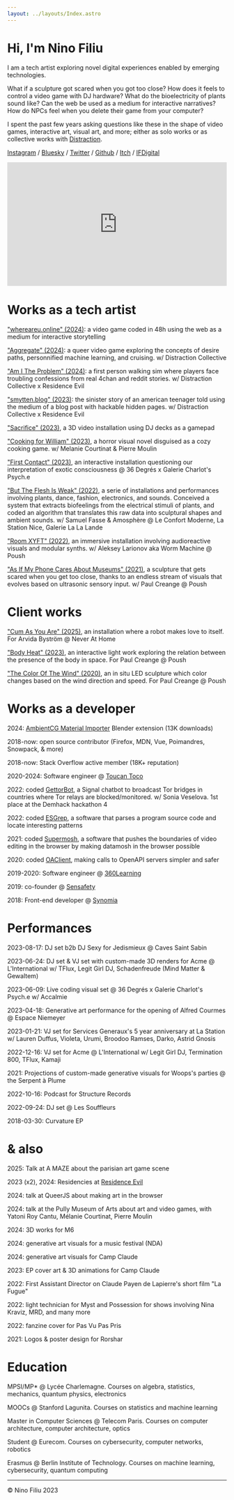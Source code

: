 ```yaml
---
layout: ../layouts/Index.astro
---
```


# Hi, I'm Nino Filiu

I am a tech artist exploring novel digital experiences enabled by emerging technologies.

What if a sculpture got scared when you got too close? How does it feels to control a video game with DJ hardware? What do the bioelectricity of plants sound like? Can the web be used as a medium for interactive narratives? How do NPCs feel when you delete their game from your computer?

I spent the past few years asking questions like these in the shape of video games, interactive art, visual art, and more; either as solo works or as collective works with [Distraction](https://distraction.fun/).

[Instagram](https://www.instagram.com/nino.filiu/) / [Bluesky](https://bsky.app/profile/ninofiliu.com) / [Twitter](https://twitter.com/ninofiliu) / [Github](https://github.com/ninofiliu) / [Itch](https://ninofiliu.itch.io/) / [IFDigital](https://ifdigital.institutfrancais.com/en/professional/nino-filiu)

<div style="padding:56.25% 0 0 0;position:relative;">
  <iframe
    src="https://player.vimeo.com/video/945704738?badge=0&amp;autopause=0&amp;player_id=0&amp;app_id=58479"
    frameborder="0"
    allow="autoplay; fullscreen; picture-in-picture; clipboard-write"
    style="position:absolute;top:0;left:0;width:100%;height:100%;"
    title="Showreel 2024"
  ></iframe>
</div>
<script src="https://player.vimeo.com/api/player.js"></script>

# Works as a tech artist

["whereareu.online" (2024)](https://ninofiliu.itch.io/whereareu): a video game coded in 48h using the web as a medium for interactive storytelling

["Aggregate" (2024)](./aggregate): a queer video game exploring the concepts of desire paths, personnified machine learning, and cruising. w/ Distraction Collective

["Am I The Problem" (2024)](https://residenceevil.ch/amitheproblem/): a first person walking sim where players face troubling confessions from real 4chan and reddit stories. w/ Distraction Collective x Residence Evil

["smytten.blog" (2023)](https://smytten.blog): the sinister story of an american teenager told using the medium of a blog post with hackable hidden pages. w/ Distraction Collective x Residence Evil

["Sacrifice" (2023)](./sacrifice), a 3D video installation using DJ decks as a gamepad

["Cooking for William" (2023)](https://residence-evil.itch.io/cooking-for-william), a horror visual novel disguised as a cozy cooking game. w/ Melanie Courtinat & Pierre Moulin

["First Contact" (2023)](./first-contact), an interactive installation questioning our interpretation of exotic consciousness @ 36 Degrés x Galerie Charlot's Psych.e

["But The Flesh Is Weak" (2022)](https://www.instagram.com/p/CoKGqvmryLl/?img_index=4), a serie of installations and performances involving plants, dance, fashion, electronics, and sounds. Conceived a system that extracts biofeelings from the electrical stimuli of plants, and coded an algorithm that translates this raw data into sculptural shapes and ambient sounds. w/ Samuel Fasse & Amosphère @ Le Confort Moderne, La Station Nice, Galerie La La Lande

["Room XYFT" (2022)](https://www.instagram.com/p/CZhII8Vswjd/), an immersive installation involving audioreactive visuals and modular synths. w/ Aleksey Larionov aka Worm Machine @ Poush

["As If My Phone Cares About Museums" (2021)](https://www.instagram.com/p/CPtJSRtCvJF/), a sculpture that gets scared when you get too close, thanks to an endless stream of visuals that evolves based on ultrasonic sensory input. w/ Paul Creange @ Poush

# Client works

["Cum As You Are" (2025)](./cum-as-u-are), an installation where a robot makes love to itself. For Arvida Byström @ Never At Home

["Body Heat" (2023)](https://www.instagram.com/p/CygEh-bthL7/), an interactive light work exploring the relation between the presence of the body in space. For Paul Creange @ Poush

["The Color Of The Wind" (2020)](https://poush.fr/en/programmation/the-color-of-the-wind-by-paul-creange/), an in situ LED sculpture which color changes based on the wind direction and speed. For Paul Creange @ Poush

# Works as a developer

2024: [AmbientCG Material Importer](https://extensions.blender.org/add-ons/ambientcg-material-importer/) Blender extension (13K downloads)

2018-now: open source contributor (Firefox, MDN, Vue, Poimandres, Snowpack, & more)

2018-now: Stack Overflow active member (18K+ reputation)

2020-2024: Software engineer @ [Toucan Toco](https://www.toucantoco.com/en/)

2022: coded [GettorBot](https://github.com/ninofiliu/gettor-bot), a Signal chatbot to broadcast Tor bridges in countries where Tor relays are blocked/monitored. w/ Sonia Veselova. 1st place at the Demhack hackathon 4

2022: coded [ESGrep](https://github.com/ninofiliu/esgrep), a software that parses a program source code and locate interesting patterns

2021: coded [Supermosh](https://supermosh.github.io/), a software that pushes the boundaries of video editing in the browser by making datamosh in the browser possible

2020: coded [OAClient](https://github.com/ninofiliu/oa-client), making calls to OpenAPI servers simpler and safer

2019-2020: Software engineer @ [360Learning](https://360learning.com/)

2019: co-founder @ [Sensafety](https://sensafety.org/)

2018: Front-end developer @ [Synomia](https://www.synomia.fr/)

# Performances

2023-08-17: DJ set b2b DJ Sexy for Jedismieux @ Caves Saint Sabin

2023-06-24: DJ set & VJ set with custom-made 3D renders for Acme @ L'International w/ TFlux, Legit Girl DJ, Schadenfreude (Mind Matter & Gewaltem)

2023-06-09: Live coding visual set @ 36 Degrés x Galerie Charlot's Psych.e w/ Accalmie

2023-04-18: Generative art performance for the opening of Alfred Courmes @ Espace Niemeyer

2023-01-21: VJ set for Services Generaux's 5 year anniversary at La Station w/ Lauren Duffus, Violeta, Urumi, Broodoo Ramses, Darko, Astrid Gnosis

2022-12-16: VJ set for Acme @ L'International w/ Legit Girl DJ, Termination 800, TFlux, Kamaji

2021: Projections of custom-made generative visuals for Woops's parties @ the Serpent à Plume

2022-10-16: Podcast for Structure Records

2022-09-24: DJ set @ Les Souffleurs

2018-03-30: Curvature EP

# & also

2025: Talk at A MAZE about the parisian art game scene

2023 (x2), 2024: Residencies at [Residence Evil](https://residenceevil.ch/)

2024: talk at QueerJS about making art in the browser

2024: talk at the Pully Museum of Arts about art and video games, with Yatoni Roy Cantu, Mélanie Courtinat, Pierre Moulin

2024: 3D works for M6

2024: generative art visuals for a music festival (NDA)

2024: generative art visuals for Camp Claude

2023: EP cover art & 3D animations for Camp Claude

2022: First Assistant Director on Claude Payen de Lapierre's short film "La Fugue"

2022: light technician for Myst and Possession for shows involving Nina Kraviz, MRD, and many more

2022: fanzine cover for Pas Vu Pas Pris

2021: Logos & poster design for Rorshar

# Education

MPSI/MP\* @ Lycée Charlemagne. Courses on algebra, statistics, mechanics, quantum physics, electronics

MOOCs @ Stanford Lagunita. Courses on statistics and machine learning

Master in Computer Sciences @ Telecom Paris. Courses on computer architecture, computer architecture, optics

Student @ Eurecom. Courses on cybersecurity, computer networks, robotics

Erasmus @ Berlin Institute of Technology. Courses on machine learning, cybersecurity, quantum computing

---

&copy; Nino Filiu 2023
